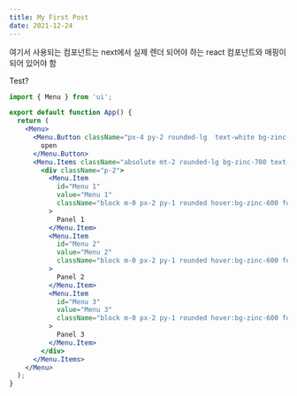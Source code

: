 ```yaml
---
title: My First Post
date: 2021-12-24
---
```


여기서 사용되는 컴포넌트는 next에서 실제 렌더 되어야 하는 react 컴포넌트와 매핑이 되어 있어야 함

<Test>Test?</Test>

```jsx filename=App.jsx
import { Menu } from 'ui';

export default function App() {
  return (
    <Menu>
      <Menu.Button className="px-4 py-2 rounded-lg  text-white bg-zinc-800 hover:bg-zinc-600 transition-colors duration-150">
        open
      </Menu.Button>
      <Menu.Items className="absolute mt-2 rounded-lg bg-zinc-700 text-white">
        <div className="p-2">
          <Menu.Item
            id="Menu 1"
            value="Menu 1"
            className="block m-0 px-2 py-1 rounded hover:bg-zinc-600 focus-visible:bg-zinc-600 focus:outline-none transition-colors duration-150"
          >
            Panel 1
          </Menu.Item>
          <Menu.Item
            id="Menu 2"
            value="Menu 2"
            className="block m-0 px-2 py-1 rounded hover:bg-zinc-600 focus-visible:bg-zinc-600 focus:outline-none transition-colors duration-150"
          >
            Panel 2
          </Menu.Item>
          <Menu.Item
            id="Menu 3"
            value="Menu 3"
            className="block m-0 px-2 py-1 rounded hover:bg-zinc-600 focus-visible:bg-zinc-600 focus:outline-none transition-colors duration-150"
          >
            Panel 3
          </Menu.Item>
        </div>
      </Menu.Items>
    </Menu>
  );
}
```
